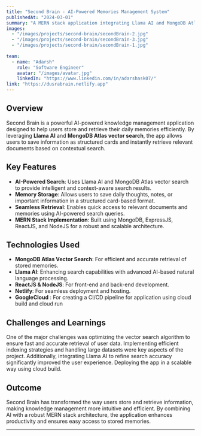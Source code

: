 ```yaml
---
title: "Second Brain - AI-Powered Memories Management System"
publishedAt: "2024-03-01"
summary: "A MERN stack application integrating Llama AI and MongoDB Atlas vector search to provide intelligent knowledge retrieval."
images:
  - "/images/projects/second-brain/secondBrain-2.jpg"
  - "/images/projects/second-brain/secondBrain-3.jpg"
  - "/images/projects/second-brain/secondBrain-1.jpg"
 
team:
  - name: "Adarsh"
    role: "Software Engineer"
    avatar: "/images/avatar.jpg"
    linkedIn: "https://www.linkedin.com/in/adarshask07/"
link: "https://dusrabrain.netlify.app"
---
```


## Overview

Second Brain is a powerful AI-powered knowledge management application designed to help users store and retrieve their daily memories efficiently. By leveraging **Llama AI** and **MongoDB Atlas vector search**, the app allows users to save information as structured cards and instantly retrieve relevant documents based on contextual search.

## Key Features

- **AI-Powered Search**: Uses Llama AI and MongoDB Atlas vector search to provide intelligent and context-aware search results.
- **Memory Storage**: Allows users to save daily thoughts, notes, or important information in a structured card-based format.
- **Seamless Retrieval**: Enables quick access to relevant documents and memories using AI-powered search queries.
- **MERN Stack Implementation**: Built using MongoDB, ExpressJS, ReactJS, and NodeJS for a robust and scalable architecture.

## Technologies Used

- **MongoDB Atlas Vector Search**: For efficient and accurate retrieval of stored memories.
- **Llama AI**: Enhancing search capabilities with advanced AI-based natural language processing.
- **ReactJS & NodeJS**: For front-end and back-end development.
- **Netlify**: For seamless deployment and hosting.
- **GoogleCloud** : For creating a CI/CD pipeline for application using cloud build and cloud run

## Challenges and Learnings

One of the major challenges was optimizing the vector search algorithm to ensure fast and accurate retrieval of user data. Implementing efficient indexing strategies and handling large datasets were key aspects of the project. Additionally, integrating Llama AI to refine search accuracy significantly improved the user experience.
Deploying the app in a scalable way using cloud build.

## Outcome

Second Brain has transformed the way users store and retrieve information, making knowledge management more intuitive and efficient. By combining AI with a robust MERN stack architecture, the application enhances productivity and ensures easy access to stored memories.

---